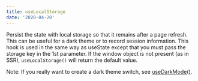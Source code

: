```yaml
---
title: useLocalStorage
date: '2020-04-20'
---
```


Persist the state with local storage so that it remains after a page refresh. This can be useful for a dark theme or to record session information.
This hook is used in the same way as useState except that you must pass the storage key in the 1st parameter.
If the window object is not present (as in SSR), `useLocalStorage()` will return the default value.

Note: If you really want to create a dark theme switch, see [useDarkMode()](/react-hook/use-dark-mode).

